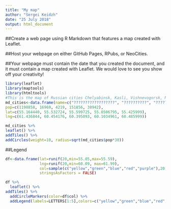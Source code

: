 ---
title: "My map"
author: "Sergei Keidzh"
date: "25 July 2018"
output: html_document
---
##Create a web page using R Markdown that features a map created with Leaflet.

##Host your webpage on either GitHub Pages, RPubs, or NeoCities.

##Your webpage must contain the date that you created the document, and it must contain a map created with Leaflet. We would love to see you show off your creativity! 

```{r setup, echo=TRUE}
library(leaflet)
library(maptools)
library(htmltools)
#This is the map of Russian cities Chelyabinsk, Kasli, Vishnevogorsk, Miass and Kyshtym in that order. Tryied to use latin name , but unfortunattely leaflet knows only russian names, so it probably won't show to you. 
md_cities<-data.frame(name=c("??????????????????", "??????????", "????????????????????????", "??????????", "????????????"),
pop=c(1198858, 16969, 4219, 151856, 38942),
lat=c(55.164440, 55.532724, 55.599725, 55.0506795, 55.425999),
lng=c(61.436844, 60.454176, 60.395093, 60.1034961, 60.485999))

md_cities %>%
leaflet() %>%
addTiles() %>% 
addCircles(weight=10, radius=sqrt(md_cities$pop*30))
```

##Legend
```{r, echo=TRUE}
df<-data.frame(lat=runif(20,min=55.05,max=55.59),
               lng=runif(20,min=60.09, max=61.99),
               col=sample(c("yellow","green","blue","red","purple"),20,replace=TRUE),
               stringsAsFactors = FALSE)

df %>%
  leaflet() %>%
addTiles() %>%
  addCircleMarkers(color=df$col) %>%
  addLegend(labels=LETTERS[1:5],colors=c("yellow","green","blue","red", "purple"))
```

